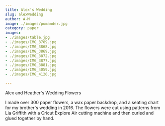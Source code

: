 ```yaml
---
title: Alex's Wedding
slug: alexWedding
author: A-M
image: ./images/pomander.jpg
category: paper
images:
- ./images/table.jpg
- ./images/IMG_3789.jpg
- ./images/IMG_3868.jpg
- ./images/IMG_3869.jpg
- ./images/IMG_3872.jpg
- ./images/IMG_3877.jpg
- ./images/IMG_3881.jpg
- ./images/IMG_4059.jpg
- ./images/IMG_4120.jpg

---
```


<div className="main-page-container">
  <p className="main-page-header">Alex and Heather's Wedding Flowers</p>


  <p className="post-text">
 I made over 300 paper flowers, a wax paper backdrop, and a seating chart for my brother's wedding in 2016. The flowers were cut using patterns from Lia Griffith with a Cricut Explore Air cutting machine and then curled and glued together by hand.
  </p>







</div>


